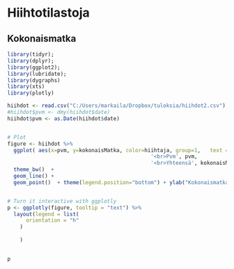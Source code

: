 


# Hiihtotilastoja 

## Kokonaismatka


```r


library(tidyr); 
library(dplyr); 
library(ggplot2);
library(lubridate);
library(dygraphs)
library(xts)
library(plotly)

hiihdot <- read.csv("C:/Users/markaila/Dropbox/tuloksia/hiihdot2.csv")
#hiihdot$pvm <- dmy(hiihdot$date)
hiihdot$pvm <- as.Date(hiihdot$date)


# Plot
figure <- hiihdot %>%
  ggplot( aes(x=pvm, y=kokonaisMatka, color=hiihtaja, group=1,   text = paste('Hiihtäjä:', hiihtaja, 
                                              '<br>Pvm', pvm,
                                              '<br>Yhteensä', kokonaisMatka ))) + 
  theme_bw()  +
  geom_line() +
  geom_point()  + theme(legend.position="bottom") + ylab("Kokonaismatka") + xlab("Päivämäärä") 


# Turn it interactive with ggplotly
p <- ggplotly(figure, tooltip = "text") %>%
  layout(legend = list(
      orientation = "h"
    )
    
    )
  

p


```


